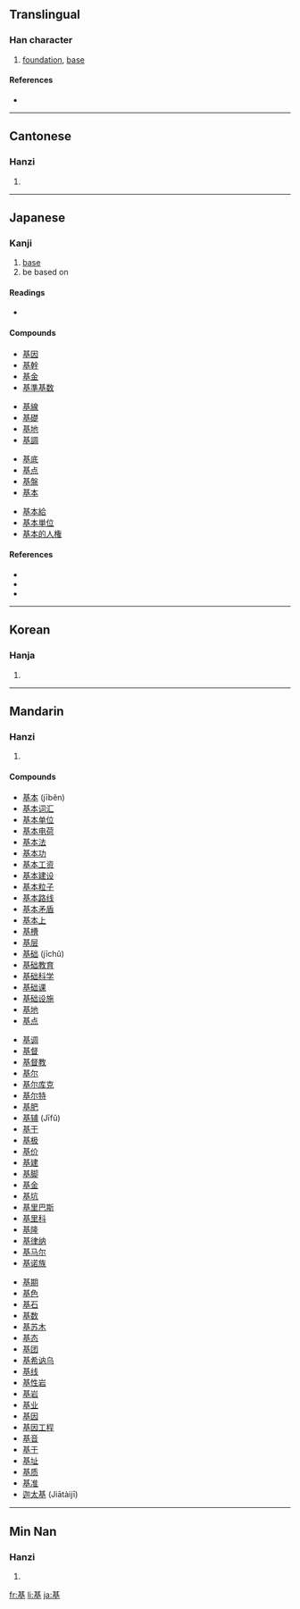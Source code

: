 ==Translingual==

===Han character===
{{Han char|rn=32|rad=土|as=08|sn=11|four=4410<sub>4</sub>|canj=廿金土 (TCG)|ids=⿱[[其]][[土]]}}

# [[foundation]], [[base]]

====References====
* {{Han ref|kx=0231.120|dkj=05197|dj=0468.050|hdz=10449.070|uh=57FA|ud=22522|bh=B0F2|bd=45298}}

----

==Cantonese==

===Hanzi===
{{yue-hanzi|jyut=|y=gei1}}

# {{defn|Cantonese}}

----

==Japanese==

===Kanji===
{{ja-kanji|grade=5|rs=土08}}

# [[base]]
# be based on

====Readings====
* {{ja-readings|kanon=[[き]] (ki)|goon=[[こ]] (ko)|kun=[[もとい]] (motoi), [[もと]] (moto), [[もとづく]] (motodzuku)|nadzuke=[[のり]] (nori), [[はじむ]] (hajimu), [[はじめ]] (hajime), [[もと]] (moto), [[もとい]] (motoi)}}

====Compounds====
{{top4}}
* [[基因]]
* [[基幹]]
* [[基金]]
* [[基準基数]]
{{mid4}}
* [[基線]]
* [[基礎]]
* [[基地]]
* [[基調]]
{{mid4}}
* [[基底]]
* [[基点]]
* [[基盤]]
* [[基本]]
{{mid4}}
* [[基本給]]
* [[基本単位]]
* [[基本的人権]]
{{bottom}}

====References====
* {{S-JIS|8AEE}}
* {{JIS|3470}}
* {{EUC-JP|BBF9}}

----

==Korean==

===Hanja===
{{ko-hanja|hangeul=기|rv=gi|mr=ki}}

# {{defn|Korean}}

----

==Mandarin==

===Hanzi===
{{cmn-hanzi|pin=[[jī]] ([[ji1]]), [[sǎo]] ([[sao3]])|wg=chi<sup>1</sup>, sao<sup>3</sup>}}

# {{defn|Mandarin}}

====Compounds====
{{top3}}
* [[基本]] (jīběn)
* [[基本词汇]]
* [[基本单位]]
* [[基本电荷]]
* [[基本法]]
* [[基本功]]
* [[基本工资]]
* [[基本建设]]
* [[基本粒子]]
* [[基本路线]]
* [[基本矛盾]]
* [[基本上]]
* [[基槽]]
* [[基层]]
* [[基础]] (jīchǔ)
* [[基础教育]]
* [[基础科学]]
* [[基础课]]
* [[基础设施]]
* [[基地]]
* [[基点]]
{{mid3}}
* [[基调]]
* [[基督]]
* [[基督教]]
* [[基尔]]
* [[基尔库克]]
* [[基尔特]]
* [[基肥]]
* [[基辅]] (Jīfǔ)
* [[基干]]
* [[基极]]
* [[基价]]
* [[基建]]
* [[基脚]]
* [[基金]]
* [[基坑]]
* [[基里巴斯]]
* [[基里科]]
* [[基隆]]
* [[基律纳]]
* [[基马尔]]
* [[基诺族]]
{{mid3}}
* [[基期]]
* [[基色]]
* [[基石]]
* [[基数]]
* [[基苏木]]
* [[基态]]
* [[基团]]
* [[基希讷乌]]
* [[基线]]
* [[基性岩]]
* [[基岩]]
* [[基业]]
* [[基因]]
* [[基因工程]]
* [[基音]]
* [[基于]]
* [[基址]]
* [[基质]]
* [[基准]]
* [[迦太基]] (Jiātàijī)
{{bottom}}

----

==Min Nan==

===Hanzi===
{{nan-hanzi|poj=ki}}

# {{defn|Min Nan}}

[[fr:基]]
[[li:基]]
[[ja:基]]